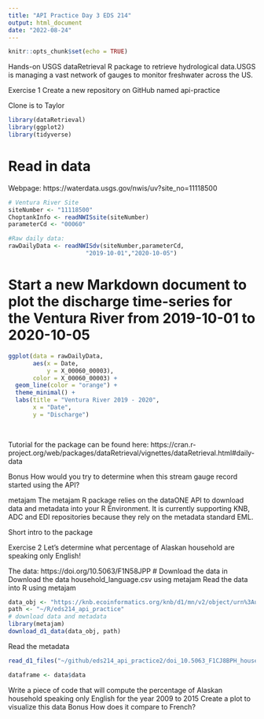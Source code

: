 ```yaml
---
title: "API Practice Day 3 EDS 214"
output: html_document
date: "2022-08-24"
---
```


```r
knitr::opts_chunk$set(echo = TRUE)
```

Hands-on
USGS dataRetrieval R package to retrieve hydrological data.USGS is managing a vast network of gauges to monitor freshwater across the US.

Exercise 1
Create a new repository on GitHub named api-practice

Clone is to Taylor

```r
library(dataRetrieval)
library(ggplot2)
library(tidyverse)
```

# Read in data 
Webpage: https://waterdata.usgs.gov/nwis/uv?site_no=11118500
```r
# Ventura River Site
siteNumber <- "11118500" 
ChoptankInfo <- readNWISsite(siteNumber)
parameterCd <- "00060"

#Raw daily data:
rawDailyData <- readNWISdv(siteNumber,parameterCd,
                      "2019-10-01","2020-10-05")
```



# Start a new Markdown document to plot the discharge time-series for the Ventura River from 2019-10-01 to 2020-10-05

```r
ggplot(data = rawDailyData, 
       aes(x = Date,
           y = X_00060_00003),
       color = X_00060_00003) +
  geom_line(color = "orange") +
  theme_minimal() +
  labs(title = "Ventura River 2019 - 2020",
       x = "Date",
       y = "Discharge")
  
  
```


Tutorial for the package can be found here: https://cran.r-project.org/web/packages/dataRetrieval/vignettes/dataRetrieval.html#daily-data

Bonus
How would you try to determine when this stream gauge record started using the API?

metajam
The metajam R package relies on the dataONE API to download data and metadata into your R Environment. It is currently supporting KNB, ADC and EDI repositories because they rely on the metadata standard EML.

Short intro to the package

Exercise 2
Let’s determine what percentage of Alaskan household are speaking only English!

The data: https://doi.org/10.5063/F1N58JPP
# Download the data in 
Download the data household_language.csv using metajam
Read the data into R using metajam
```r
data_obj <- "https://knb.ecoinformatics.org/knb/d1/mn/v2/object/urn%3Auuid%3A7fc6f6db-c5ea-426a-a743-1f2edafb43b8"
path <- "~/R/eds214_api_practice"
# download data and metadata
library(metajam)
download_d1_data(data_obj, path)
```


Read the metadata
```r
read_d1_files("~/github/eds214_api_practice2/doi_10.5063_F1CJ8BPH_household_language_csv")

dataframe <- data$data

```


Write a piece of code that will compute the percentage of Alaskan household speaking only English for the year 2009 to 2015
Create a plot to visualize this data
Bonus
How does it compare to French?